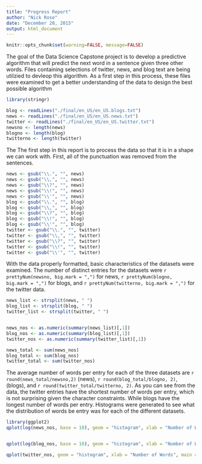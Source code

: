 ```yaml
---
title: "Progress Report"
author: "Nick Rose"
date: "December 28, 2015"
output: html_document
---
```

```r
knitr::opts_chunk$set(warning=FALSE, message=FALSE)
```
                      
The goal of the Data Science Capstone project is to develop a predictive algorithm that will predict the next word in a sentence given three other words. Files containing selections of twitter, news, and blog text are being utilzied to devleop this algorithm. As a first step in this process, these files were examined to get a better understanding of the data to design the best possible algorithm 

```r
library(stringr)

blog <- readLines("./final/en_US/en_US.blogs.txt")
news <- readLines("./final/en_US/en_US.news.txt")
twitter <- readLines("./final/en_US/en_US.twitter.txt")
newsno <- length(news)
blogno <- length(blog)
twitterno <- length(twitter)
```

 The The first step in this report is to process the data so that it is in a shape we can work with. First, all of the punctuation was removed from the sentences.

```r
news <- gsub("\\.", "", news)
news <- gsub("\\,", "", news)
news <- gsub("\\?", "", news)
news <- gsub("\\!", "", news)
news <- gsub("\\'", "", news)
blog <- gsub("\\.", "", blog)
blog <- gsub("\\,", "", blog)
blog <- gsub("\\?", "", blog)
blog <- gsub("\\!", "", blog)
blog <- gsub("\\'", "", blog)
twitter <- gsub("\\.", "", twitter)
twitter <- gsub("\\,", "", twitter)
twitter <- gsub("\\?", "", twitter)
twitter <- gsub("\\!", "", twitter)
twitter <- gsub("\\'", "", twitter)
```

With the data properly formatted, basic characteristics of the datasets were examined. The number of distinct entries for the datasets were `r prettyNum(newsno, big.mark = ",")` for news, `r prettyNum(blogno, big.mark = ",")` for blogs, and `r prettyNum(twitterno, big.mark = ",")` for the twitter data.

```r
news_list <- strsplit(news, " ")
blog_list <- strsplit(blog, " ")
twitter_list <- strsplit(twitter, " ")


news_nos <- as.numeric(summary(news_list)[,1])
blog_nos <- as.numeric(summary(blog_list)[,1])
twitter_nos <- as.numeric(summary(twitter_list)[,1])

news_total <- sum(news_nos)
blog_total <- sum(blog_nos)
twitter_total <- sum(twitter_nos)
```

The average number of words per entry for each of the three datasets are `r round(news_total/newsno,2) ` (news), `r round(blog_total/blogno, 2) `, (blogs), and `r round(twitter_total/twitterno, 2) `. As you can see from the data, the twitter entries have the shortest number of words per entry, which is not surprising given the character constraints. While blogs have the longest number of words per entry. Histograms were generated to see what the distribution of words be entry was for each of the different datasets. 

```r
library(ggplot2)
qplot(log(news_nos, base = 10), geom = "histogram", xlab = "Number of Words (log)", main = "News data Set")


qplot(log(blog_nos, base = 10), geom = "histogram", xlab = "Number of Words (log)", main = "Blog data Set")

qplot(twitter_nos, geom = "histogram", xlab = "Number of Words", main = "Twitter data Set")

```


